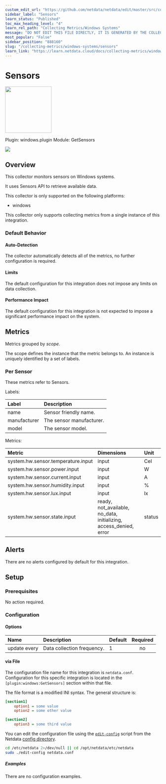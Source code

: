 ```yaml
---
custom_edit_url: "https://github.com/netdata/netdata/edit/master/src/collectors/windows.plugin/metadata.yaml"
sidebar_label: "Sensors"
learn_status: "Published"
toc_max_heading_level: "4"
learn_rel_path: "Collecting Metrics/Windows Systems"
message: "DO NOT EDIT THIS FILE DIRECTLY, IT IS GENERATED BY THE COLLECTOR'S metadata.yaml FILE"
most_popular: "False"
sidebar_position: "888160"
slug: "/collecting-metrics/windows-systems/sensors"
learn_link: "https://learn.netdata.cloud/docs/collecting-metrics/windows-systems/sensors"
---
```



# Sensors


<img src="https://netdata.cloud/img/windows.svg" width="150"/>


Plugin: windows.plugin
Module: GetSensors

<img src="https://img.shields.io/badge/maintained%20by-Netdata-%2300ab44" />

## Overview

This collector monitors sensors on Windows systems.


It uses Sensors API to retrieve available data.


This collector is only supported on the following platforms:

- windows

This collector only supports collecting metrics from a single instance of this integration.


### Default Behavior

#### Auto-Detection

The collector automatically detects all of the metrics, no further configuration is required.


#### Limits

The default configuration for this integration does not impose any limits on data collection.

#### Performance Impact

The default configuration for this integration is not expected to impose a significant performance impact on the system.


## Metrics

Metrics grouped by *scope*.

The scope defines the instance that the metric belongs to. An instance is uniquely identified by a set of labels.



### Per Sensor

These metrics refer to Sensors.

Labels:

| Label      | Description     |
|:-----------|:----------------|
| name | Sensor friendly name. |
| manufacturer | The sensor manufacturer. |
| model | The sensor model. |

Metrics:

| Metric | Dimensions | Unit |
|:------|:----------|:----|
| system.hw.sensor.temperature.input | input | Cel |
| system.hw.sensor.power.input | input | W |
| system.hw.sensor.current.input | input | A |
| system.hw.sensor.humidity.input | input | % |
| system.hw.sensor.lux.input | input | lx |
| system.hw.sensor.state.input | ready, not_available, no_data, initializing, access_denied, error | status |



## Alerts

There are no alerts configured by default for this integration.


## Setup


### Prerequisites

No action required.

### Configuration

#### Options



| Name | Description | Default | Required |
|:----|:-----------|:-------|:--------:|
| update every | Data collection frequency. | 1 | no |



#### via File

The configuration file name for this integration is `netdata.conf`.
Configuration for this specific integration is located in the `[plugin:windows:GetSensors]` section within that file.

The file format is a modified INI syntax. The general structure is:

```ini
[section1]
    option1 = some value
    option2 = some other value

[section2]
    option3 = some third value
```
You can edit the configuration file using the [`edit-config`](/docs/netdata-agent/configuration#edit-a-configuration-file-using-edit-config) script from the
Netdata [config directory](/docs/netdata-agent/configuration#the-netdata-config-directory).

```bash
cd /etc/netdata 2>/dev/null || cd /opt/netdata/etc/netdata
sudo ./edit-config netdata.conf
```

##### Examples
There are no configuration examples.


